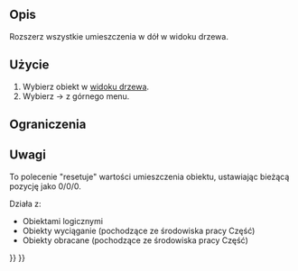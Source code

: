 <languages/>

{{Docnav/pl
|[[OpenSCAD_Edgestofaces/pl|Krawędzie na ściany]]
|[[OpenSCAD_ExplodeGroup/pl|Rozbij grupę]]
|[[OpenSCAD_Workbench/pl|środowisko pracy OpenSCAD]]
|IconL=OpenSCAD_Edgestofaces.svg
|IconR=OpenSCAD_ExplodeGroup.svg
|IconC=Workbench_OpenSCAD.svg
}}

{{GuiCommand/pl
|Name=OpenSCAD ExpandPlacements
|Name/pl=OpenSCAD: Rozszerzenie umieszczenia
|MenuLocation=OpenSCAD → Rozszerzenie umieszczenia‏‎
|Workbenches=[[OpenSCAD_Workbench/pl|OpenSCAD]]
}}

<span id="Description"></span>
==Opis== 

Rozszerz wszystkie umieszczenia w dół w widoku drzewa.

<span id="Usage"></span>
==Użycie== 

# Wybierz obiekt w [[Tree_view/pl|widoku drzewa]].
# Wybierz {{KEY|OpenSCAD}} → {{KEY|[[Image:OpenSCAD_ExpandPlacements.svg|32px]] Rozszerz umieszczenia}} z górnego menu.

<span id="Limitations"></span>
==Ograniczenia==


<span id="Notes"></span>
==Uwagi== 

To polecenie "resetuje" wartości umieszczenia obiektu, ustawiając bieżącą pozycję jako 0/0/0.

Działa z:
* Obiektami logicznymi
* Obiekty wyciąganie (pochodzące ze środowiska pracy Część)
* Obiekty obracane (pochodzące ze środowiska pracy Część)


{{Docnav/pl
|[[OpenSCAD_Edgestofaces/pl|Krawędzie na ściany]]
|[[OpenSCAD_ExplodeGroup/pl|Rozbij grupę]]
|[[OpenSCAD_Workbench/pl|środowisko pracy OpenSCAD]]
|IconL=OpenSCAD_Edgestofaces.svg
|IconR=OpenSCAD_ExplodeGroup.svg
|IconC=Workbench_OpenSCAD.svg
}}

{{OpenSCAD_Tools_navi{{#translation:}}}}
{{Userdocnavi{{#translation:}}}}